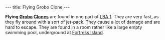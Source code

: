---
title: Flying Grobo Clone
---

{{twinsunica import}}{{Infobox Enemy
 |image=Flying_grobo_clone.JPG‎
 |race=grobo
 |gender=male
 |size=average
 |alignment=
 |requires=Red
 |lba1=
 |lba2=
 |occupation=
 |style=
 |range=Wide
 |speed=
 |damage=High
 |rate=
 |reaction=Spins around
 |recovery=fast
}}

'''Flying [[Grobo]] [[Clone]]s''' are found in one part of [[LBA 1]]. They are very fast, as they fly around with a sort of jet-pack. They cause a lot of damage and are hard to escape. They are found in a room rather like a large empty swimming pool, underground at [[Fortress Island]].

<!-- remove these category links when they're all automated by categorizers...
[[Category: Clones]]
[[Category: Red enemies]]
[[Category: Gun Wielders]]
[[Category: Average characters]]
[[Category: FunFrock's army]]
[[Category: Grobos]] -->
